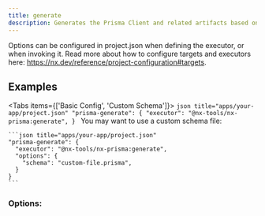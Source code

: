 ```yaml
---
title: generate
description: Generates the Prisma Client and related artifacts based on your Prisma schema.
---
```


Options can be configured in project.json when defining the executor, or when invoking it. Read more about how to configure targets and executors here: https://nx.dev/reference/project-configuration#targets.

## Examples

<Tabs items={['Basic Config', 'Custom Schema']}>
  <Tab value="Basic Config">
    ```json title="apps/your-app/project.json"
    "prisma-generate": {
      "executor": "@nx-tools/nx-prisma:generate",
    }
    ```
  </Tab>
  <Tab value="Custom Schema">
    You may want to use a custom schema file:

    ```json title="apps/your-app/project.json"
    "prisma-generate": {
      "executor": "@nx-tools/nx-prisma:generate",
      "options": {
        "schema": "custom-file.prisma",
      }
    }
    ```
  </Tab>
</Tabs>

### Options:

<AutoTypeTable path="../../packages/nx-prisma/src/executors/generate/schema.d.ts" name="GenerateExecutorSchema" />
